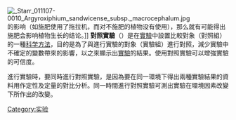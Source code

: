 {{expand|time=2013-05-24T10:54:37+00:00}}
{{unreferenced|time=2009-8-27}}

[[File:_Starr_011107-0010_Argyroxiphium_sandwicense_subsp._macrocephalum.jpg|thumb]]的影响（如施肥使用了拖拉机，而对不施肥的植物没有使用），那么就有可能得出施肥会影响植物生长的结论。]]
'''對照實驗'''（{{Lang-en|controlled experiment}}）是在[[實驗|實驗]]中設置比較對象（對照組）的一種[[科学方法|科学方法]]，目的是為了與進行實驗的對象（實驗組）進行對照，減少實驗中不確定的變數帶來的影響，以之來顯示出[[實驗|實驗]]的結果。使用對照實驗可以增強實驗的可信度。

進行實驗時，要同時進行對照實驗，是因為要在同一環境下得出兩種實驗結果的資料用作定性及定量的對比分析。同一時間進行對照實驗可測出實驗在環境因素改變下所作出的改變。

{{Science-stub}}

{{Medical research studies}}

[[Category:实验|Category:实验]]